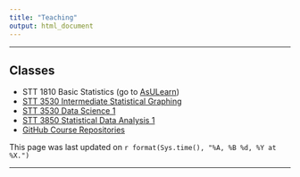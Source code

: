 ```yaml
---
title: "Teaching"
output: html_document
---
```


* * *

## Classes

* STT 1810 Basic Statistics (go to [AsULearn](http://asulearn.appstate.edu))
* [STT 3530 Intermediate Statistical Graphing](https://stat-jet-asu.github.io/IntermediateStatisticalGraphing/)
* [STT 3530 Data Science 1](https://stat-jet-asu.github.io/DataScience1/)
* [STT 3850 Statistical Data Analysis 1](https://stat-jet-asu.github.io/StatsticalDataAnalysis1/)
* [GitHub Course Repositories](https://github.com/STAT-JET-ASU)

This page was last updated on `r format(Sys.time(), "%A, %B %d, %Y at %X.")`


* * *